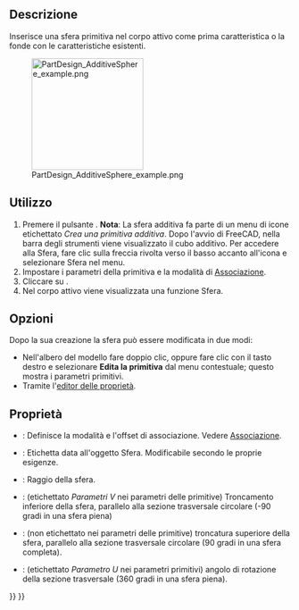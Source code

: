 <languages/>

{{Docnav/it
|[[PartDesign_AdditiveCylinder/it|Cilindro additivo]]
|[[PartDesign_AdditiveCone/it|Cono additivo]]
|[[PartDesign_Workbench/it|PartDesign]]
|IconL=PartDesign_AdditiveCylinder.svg
|IconR=PartDesign_AdditiveCone.svg
|IconC=Workbench_PartDesign.svg
}}

{{GuiCommand/it
|Name=PartDesign AdditiveSphere
|Name/it=Sfera additiva
|MenuLocation=Part Design → Crea una primitiva additiva → Sfera
|Workbenches=[[PartDesign_Workbench/it|PartDesign]]
|Version=0.17
|SeeAlso=[[PartDesign_CompPrimitiveAdditive/it|Primitiva additiva]], [[PartDesign_SubtractiveSphere/it|Sfera sottrattiva]]
}}

<span id="Description"></span>
==Descrizione==

Inserisce una sfera primitiva nel corpo attivo come prima caratteristica o la fonde con le caratteristiche esistenti.

[[File:PartDesign_AdditiveSphere_example.png|200px]]

<span id="Usage"></span>
==Utilizzo==

# Premere il pulsante {{Button|[[Image:PartDesign AdditiveSphere.svg|24px]] '''Sfera additiva'''}}. '''Nota''': La sfera additiva fa parte di un menu di icone etichettato ''Crea una primitiva additiva''. Dopo l'avvio di FreeCAD, nella barra degli strumenti viene visualizzato il cubo additivo. Per accedere alla Sfera, fare clic sulla freccia rivolta verso il basso accanto all'icona e selezionare Sfera nel menu.
# Impostare i parametri della primitiva e la modalità di [[Part_EditAttachment/it|Associazione]].
# Cliccare su {{Button|OK}}.
# Nel corpo attivo viene visualizzata una funzione Sfera.

<span id="Options"></span>
== Opzioni ==

Dopo la sua creazione la sfera può essere modificata in due modi:
* Nell'albero del modello fare doppio clic, oppure fare clic con il tasto destro e selezionare '''Edita la primitiva''' dal menu contestuale; questo mostra i parametri primitivi.
* Tramite l'[[Property editor/it|editor delle proprietà]].

<span id="Properties"></span>
== Proprietà ==

* {{PropertyData/it|Attachment}}: Definisce la modalità e l'offset di associazione. Vedere [[Part_EditAttachment/it|Associazione]].
* {{PropertyData/it|Label}}: Etichetta data all'oggetto Sfera. Modificabile secondo le proprie esigenze.
* {{PropertyData/it|Radius}}: Raggio della sfera.
* {{PropertyData/it|Angle1}}: (etichettato ''Parametri V'' nei parametri delle primitive) Troncamento inferiore della sfera, parallelo alla sezione trasversale circolare (-90 gradi in una sfera piena)
* {{PropertyData/it|Angle2}}: (non etichettato nei parametri delle primitive) troncatura superiore della sfera, parallelo alla sezione trasversale circolare (90 gradi in una sfera completa).
* {{PropertyData/it|Angle3}}: (etichettato ''Parametro U '' nei parametri primitivi) angolo di rotazione della sezione trasversale (360 gradi in una sfera piena).


{{Docnav/it
|[[PartDesign_AdditiveCylinder/it|Cilindro additivo]]
|[[PartDesign_AdditiveCone/it|Cono additivo]]
|[[PartDesign_Workbench/it|PartDesign]]
|IconL=PartDesign_AdditiveCylinder.svg
|IconR=PartDesign_AdditiveCone.svg
|IconC=Workbench_PartDesign.svg
}}

{{PartDesign_Tools_navi{{#translation:}}}}
{{Userdocnavi{{#translation:}}}}